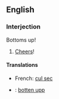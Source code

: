 ==English==

===Interjection===
Bottoms up!

# [[Cheers]]! 
====Translations====
*French: [[cul sec]]
*{{sv}}: [[botten upp]]